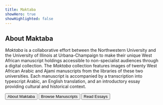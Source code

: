 ```yaml
---
title: Maktaba
showHero: true
showHighlighted: false
---
```


## About Maktaba

_Maktaba_ is a collaborative effort between the Northwestern University and the University of Illinois at Urbana-Champaign to make their unique West African manuscript holdings accessible to non-specialist audiences through a digital collection. The _Maktaba_ collection features images of twenty West African Arabic and Ajami manuscripts from the libraries of these two universities. Each manuscript is accompanied by a transcription into typescript Arabic, an English translation, and an introductory essay providing cultural and historical context.

<ButtonWrapper>
  <Button href="/about">About Maktaba</Button>
  <Button href="/works">Browse Manuscripts</Button>
  <Button href="/essays">Read Essays</Button>
</ButtonWrapper>
